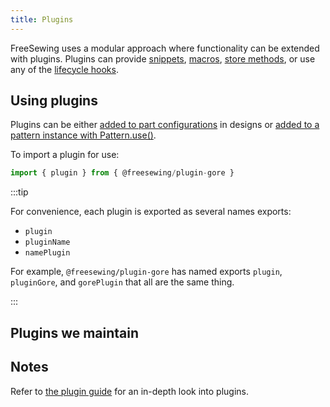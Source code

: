 ```yaml
---
title: Plugins
---
```


FreeSewing uses a modular approach where functionality can be extended with
plugins. Plugins can provide [snippets](/reference/snippets), 
[macros](/reference/macros), [store methods](/reference/store-methods), or 
use any of the [lifecycle hooks](/reference/hooks).

## Using plugins

Plugins can be either
[added to part configurations](/reference/api/part/config/plugins) in designs or
[added to a pattern instance with Pattern.use()](/reference/api/pattern/use).

To import a plugin for use:
```js
import { plugin } from { @freesewing/plugin-gore }
```

:::tip

For convenience, each plugin is exported as several names exports:

- `plugin`
- `pluginName`
- `namePlugin`

For example, `@freesewing/plugin-gore` has named exports `plugin`, `pluginGore`, and `gorePlugin` that all are the same thing.

:::

## Plugins we maintain

<ReadMore />

## Notes

Refer to [the plugin guide](/guides/plugins) for an in-depth look into
plugins.
